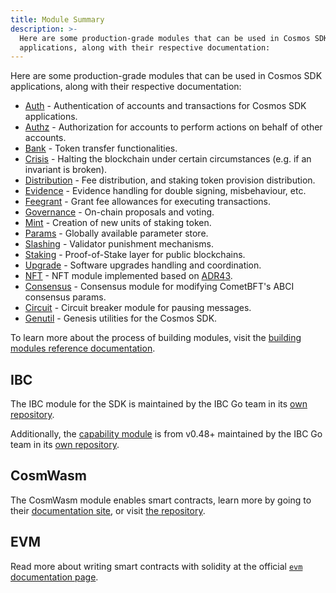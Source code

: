 ```yaml
---
title: Module Summary
description: >-
  Here are some production-grade modules that can be used in Cosmos SDK
  applications, along with their respective documentation:
---
```


Here are some production-grade modules that can be used in Cosmos SDK applications, along with their respective documentation:

* [Auth](auth/README) - Authentication of accounts and transactions for Cosmos SDK applications.
* [Authz](authz/README) - Authorization for accounts to perform actions on behalf of other accounts.
* [Bank](bank/README) - Token transfer functionalities.
* [Crisis](crisis/README) - Halting the blockchain under certain circumstances (e.g. if an invariant is broken).
* [Distribution](distribution/README) - Fee distribution, and staking token provision distribution.
* [Evidence](evidence/README) - Evidence handling for double signing, misbehaviour, etc.
* [Feegrant](feegrant/README) - Grant fee allowances for executing transactions.
* [Governance](gov/README) - On-chain proposals and voting.
* [Mint](mint/README) - Creation of new units of staking token.
* [Params](params/README) - Globally available parameter store.
* [Slashing](slashing/README) - Validator punishment mechanisms.
* [Staking](staking/README) - Proof-of-Stake layer for public blockchains.
* [Upgrade](upgrade/README) - Software upgrades handling and coordination.
* [NFT](nft/README) - NFT module implemented based on [ADR43](https://docs.cosmos.network/main/architecture/adr-043-nft-module.html).
* [Consensus](consensus/README) - Consensus module for modifying CometBFT's ABCI consensus params.
* [Circuit](circuit/README) - Circuit breaker module for pausing messages.
* [Genutil](genutil/README) - Genesis utilities for the Cosmos SDK.

To learn more about the process of building modules, visit the [building modules reference documentation](https://docs.cosmos.network/main/building-modules/intro).

## IBC

The IBC module for the SDK is maintained by the IBC Go team in its [own repository](https://github.com/cosmos/ibc-go).

Additionally, the [capability module](https://github.com/cosmos/ibc-go/tree/fdd664698d79864f1e00e147f9879e58497b5ef1/modules/capability) is from v0.48+ maintained by the IBC Go team in its [own repository](https://github.com/cosmos/ibc-go/tree/fdd664698d79864f1e00e147f9879e58497b5ef1/modules/capability).

## CosmWasm

The CosmWasm module enables smart contracts, learn more by going to their [documentation site](https://book.cosmwasm.com/), or visit [the repository](https://github.com/CosmWasm/cosmwasm).

## EVM

Read more about writing smart contracts with solidity at the official [`evm` documentation page](https://docs.evmos.org/protocol/modules/evm).
